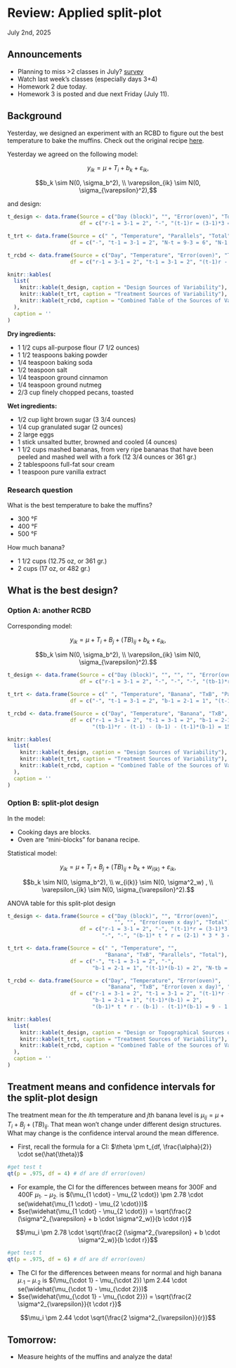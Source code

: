 # Review: Applied split-plot 
July 2nd, 2025  

## Announcements

- Planning to miss >2 classes in July? [survey](https://forms.gle/TwhpwMD9i7ybawSa9) 
- Watch last week's classes (especially days 3+4) 
- Homework 2 due today. 
- Homework 3 is posted and due next Friday (July 11). 

## Background  

Yesterday, we designed an experiment with an RCBD to figure out the best temperature to bake the muffins. Check out the original recipe [here](https://www.ouichefnetwork.com/2016/06/a-life-changing-banana-nut-muffin.html).

Yesterday we agreed on the following model: 

$$y_{ik} = \mu + T_i + b_k + \varepsilon_{ik},$$

$$b_k \sim N(0, \sigma_b^2), \\ \varepsilon_{ik} \sim N(0, \sigma_{\varepsilon}^2),$$

and design: 
```r
t_design <- data.frame(Source = c("Day (block)", "", "Error(oven)", "Total"),
                       df = c("r-1 = 3-1 = 2", "-", "(t-1)r = (3-1)*3 = 6", "N-1 = 8"))

t_trt <- data.frame(Source = c(" ", "Temperature", "Parallels", "Total"),
                    df = c("-", "t-1 = 3-1 = 2", "N-t = 9-3 = 6", "N-1 = 8"))

t_rcbd <- data.frame(Source = c("Day", "Temperature", "Error(oven)", "Total"),
                    df = c("r-1 = 3-1 = 2", "t-1 = 3-1 = 2", "(t-1)r - (t-1) = 2*3 - 2 = 4", "N-1 = 8"))

knitr::kables(
  list(
    knitr::kable(t_design, caption = "Design Sources of Variability"),
    knitr::kable(t_trt, caption = "Treatment Sources of Variability"),
    knitr::kable(t_rcbd, caption = "Combined Table of the Sources of Variability")
  ),
  caption = ''
)
```

**Dry ingredients:**  

- 1 1/2 cups all-purpose flour (7 1/2 ounces)
- 1 1/2 teaspoons baking powder 
- 1/4 teaspoon baking soda 
- 1/2 teaspoon salt 
- 1/4 teaspoon ground cinnamon 
- 1/4 teaspoon ground nutmeg
- 2/3 cup finely chopped pecans, toasted

**Wet ingredients:**  

- 1/2 cup light brown sugar (3 3/4 ounces)
- 1/4 cup granulated sugar (2 ounces)
- 2 large eggs
- 1 stick unsalted butter, browned and cooled (4 ounces)
- 1 1/2 cups mashed bananas, from very ripe bananas that have been peeled and mashed well with a fork (12 3/4 ounces or 361 gr.)
- 2 tablespoons full-fat sour cream
- 1 teaspoon pure vanilla extract 

### Research question

What is the best temperature to bake the muffins? 

- 300 °F
- 400 °F
- 500 °F

How much banana? 

- 1 1/2 cups (12.75 oz, or 361 gr.)
- 2 cups (17 oz, or 482 gr.) 

## What is the best design? 

### Option A: another RCBD  

Corresponding model:


$$y_{ik} = \mu + T_i + B_j + (TB)_{ij} + b_k + \varepsilon_{ik},$$

$$b_k \sim N(0, \sigma_b^2), \\ \varepsilon_{ik} \sim N(0, \sigma_{\varepsilon}^2).$$

```r
t_design <- data.frame(Source = c("Day (block)", "", "", "", "Error(oven)", "Total"),
                       df = c("r-1 = 3-1 = 2", "-", "-", "-", "(tb-1)*r = (6-1)*3 = 15", "N-1 = 17"))

t_trt <- data.frame(Source = c(" ", "Temperature", "Banana", "TxB", "Parallels", "Total"),
                    df = c("-", "t-1 = 3-1 = 2", "b-1 = 2-1 = 1", "(t-1)*(b-1) = 2", "N-tb = 18 - (3*2) = 12", "N-1 = 17"))

t_rcbd <- data.frame(Source = c("Day", "Temperature", "Banana", "TxB", "Error(oven)", "Total"),
                    df = c("r-1 = 3-1 = 2", "t-1 = 3-1 = 2", "b-1 = 2-1 = 1", "(t-1)*(b-1) = 2",
                           "(tb-1)*r - (t-1) - (b-1) - (t-1)*(b-1) = 15 - 2 -1 -2 = 10", "N-1 = 17"))

knitr::kables(
  list(
    knitr::kable(t_design, caption = "Design Sources of Variability"),
    knitr::kable(t_trt, caption = "Treatment Sources of Variability"),
    knitr::kable(t_rcbd, caption = "Combined Table of the Sources of Variability")
  ),
  caption = ''
)
```

### Option B: split-plot design

In the model:

- Cooking days are blocks. 
- Oven are "mini-blocks" for banana recipe. 

Statistical model:

$$y_{ik} = \mu + T_i + B_j + (TB)_{ij} + b_k + w_{i(k)} + \varepsilon_{ik},$$

$$b_k \sim N(0, \sigma_b^2), \\ w_{i(k)} \sim N(0, \sigma^2_w) , \\ \varepsilon_{ik} \sim N(0, \sigma_{\varepsilon}^2).$$


ANOVA table for this split-plot design 

```r
t_design <- data.frame(Source = c("Day (block)", "", "Error(oven)", 
                                  "", "", "Error(oven x day)", "Total"),
                       df = c("r-1 = 3-1 = 2", "-", "(t-1)*r = (3-1)*3 = 6",
                              "-", "-", "(b-1)* t * r = (2-1) * 3 * 3 = 9", "N-1 = 17"))

t_trt <- data.frame(Source = c(" ", "Temperature", "", 
                               "Banana", "TxB", "Parallels", "Total"),
                    df = c("-", "t-1 = 3-1 = 2", "-",
                           "b-1 = 2-1 = 1", "(t-1)*(b-1) = 2", "N-tb = 18 - (3*2) = 12", "N-1 = 17"))

t_rcbd <- data.frame(Source = c("Day", "Temperature", "Error(oven)",
                                "Banana", "TxB", "Error(oven x day)", "Total"),
                    df = c("r-1 = 3-1 = 2", "t-1 = 3-1 = 2", "(t-1)*r - (t-1)= 6 -2 = 4",
                           "b-1 = 2-1 = 1", "(t-1)*(b-1) = 2", 
                           "(b-1)* t * r - (b-1) - (t-1)*(b-1) = 9 - 1 -2 = 6", "N-1 = 17"))

knitr::kables(
  list(
    knitr::kable(t_design, caption = "Design or Topographical Sources of Variability"),
    knitr::kable(t_trt, caption = "Treatment Sources of Variability"),
    knitr::kable(t_rcbd, caption = "Combined Table of the Sources of Variability")
  ),
  caption = ''
)
```

## Treatment means and confidence intervals for the split-plot design  

The treatment mean for the $i$th temperature and $j$th banana level is $\mu_{ij} = \mu + T_i + B_j +(TB)_{ij}$. 
That mean won't change under different design structures. 
What may change is the confidence interval around the mean difference.  

- First, recall the formula for a CI: $\theta \pm t_{df, \frac{\alpha}{2}} \cdot se(\hat{\theta})$

```r
#get test t
qt(p = .975, df = 4) # df are df error(oven)
```

- For example, the CI for the differences between means for 300F and 400F $\mu_{1 \cdot} - \mu_{2 \cdot}$ is $(\mu_{1 \cdot} - \mu_{2 \cdot}) \pm 2.78 \cdot se(\widehat{\mu_{1 \cdot} - \mu_{2 \cdot}})$ 
- $se(\widehat{\mu_{1 \cdot} - \mu_{2 \cdot}}) = \sqrt{\frac{2 (\sigma^2_{\varepsilon} + b  \cdot \sigma^2_w)}{b \cdot r}}$

$$\mu_i \pm 2.78 \cdot \sqrt{\frac{2 (\sigma^2_{\varepsilon} + b \cdot \sigma^2_w)}{b \cdot r}}$$


```r
#get test t
qt(p = .975, df = 6) # df are df error(oven)
```

- The CI for the differences between means for normal and high banana $\mu_{\cdot 1} - \mu_{\cdot 2}$ is $(\mu_{\cdot 1} - \mu_{\cdot 2}) \pm 2.44 \cdot se(\widehat{\mu_{\cdot 1} - \mu_{\cdot 2}})$ 
- $se(\widehat{\mu_{\cdot 1} - \mu_{\cdot 2}}) = \sqrt{\frac{2 \sigma^2_{\varepsilon}}{t \cdot r}}$

$$\mu_i \pm 2.44 \cdot \sqrt{\frac{2 \sigma^2_{\varepsilon}}{r}}$$

## Tomorrow: 

- Measure heights of the muffins and analyze the data!  

